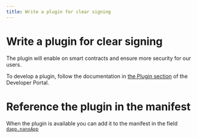 ```yaml
---
title: Write a plugin for clear signing
---
```



# Write a plugin for clear signing

The plugin will enable <Glossary word="clear signing"></Glossary> on smart contracts and ensure more security for our users.

To develop a plugin, follow the documentation in [the Plugin section](../../../../device-app/integration/how-to/plugin/) of the Developer Portal.

# Reference the plugin in the manifest

When the plugin is available you can add it to the manifest in the field [`dapp.nanoApp`](./manifest#here-is-the-list-of-the-mandatory-fields-required-in-your-manifest-file)
